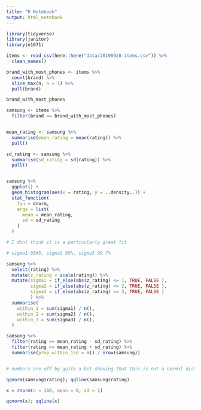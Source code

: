 ```yaml
---
title: "R Notebook"
output: html_notebook
---
```


```r
library(tidyverse)
library(janitor)
library(e1071)
```



```r
items <- read_csv(here::here("data/20190928-items.csv")) %>% 
  clean_names()
```



```r
brand_with_most_phones <- items %>% 
  count(brand) %>% 
  slice_max(n, n = 1) %>% 
  pull(brand)

brand_with_most_phones
```

```r
samsung <- items %>% 
  filter(brand == brand_with_most_phones)


mean_rating <- samsung %>%
  summarise(mean_rating = mean(rating)) %>% 
  pull()

sd_rating <- samsung %>% 
  summarise(sd_rating = sd(rating)) %>% 
  pull()


samsung %>% 
  ggplot() +
  geom_histogram(aes(x = rating, y = ..density..)) +
  stat_function(
    fun = dnorm,
    args = list(
      mean = mean_rating,
      sd = sd_rating
    )
  )

# I dont think it is a particularly great fit
```




```r
# sigma1 68#5, sigma2 95%, sigma3 99.7%

samsung %>% 
  select(rating) %>% 
  mutate(z_rating = scale(rating)) %>% 
  mutate(sigma1 = if_else(abs(z_rating) <= 1, TRUE, FALSE ),
         sigma2 = if_else(abs(z_rating) <= 2, TRUE, FALSE ),
         sigma3 = if_else(abs(z_rating) <= 3, TRUE, FALSE )
         ) %>% 
  summarise(
    within_1 = sum(sigma1) / n(),
    within_2 = sum(sigma2) / n(),
    within_3 = sum(sigma3) / n(),
  )

samsung %>%
  filter(rating >= mean_rating - sd_rating) %>%
  filter(rating <= mean_rating + sd_rating) %>%
  summarise(prop_within_1sd = n() / nrow(samsung))


# numbers are off by quite a bit showing that this is not a normal dist


```



```r

qqnorm(samsung$rating); qqline(samsung$rating)

x = rnorm(n = 100, mean = 0, sd = 1)

qqnorm(x); qqline(x)


```

